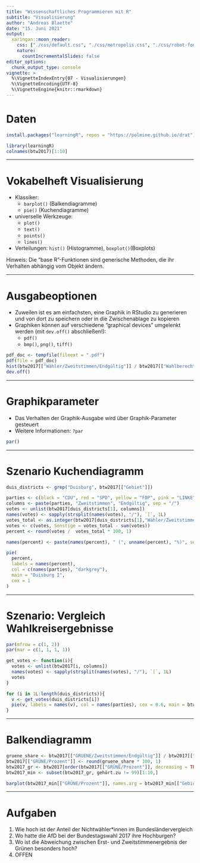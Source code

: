```yaml
---
title: "Wissenschaftliches Programmieren mit R"
subtitle: "Visualisierung"
author: "Andreas Blaette"
date: "15. Juni 2021"
output: 
  xaringan::moon_reader:
    css: ["./css/default.css", "./css/metropolis.css", "./css/robot-fonts.css", './css/polminify.css']
    nature:
      countIncrementalSlides: false
editor_options:
  chunk_output_type: console
vignette: >
  %\VignetteIndexEntry{07 - Visualisierungen}
  %\VignetteEncoding{UTF-8}
  %\VignetteEngine{knitr::rmarkdown}  
---
```


# Daten

```r
install.packages("learningR", repos = "https://polmine.github.io/drat")
```

```r
library(learningR)
colnames(btw2017)[1:10]
```


---

# Vokabelheft Visualisierung

- Klassiker: 
  - `barplot()` (Balkendiagramme)
  - `pie()` (Kuchendiagramme)
- universelle Werkzeuge:
  - `plot()`
  - `text()`
  - `points()`
  - `lines()`
- Verteilungen: `hist()` (Histogramme), `boxplot()`(Boxplots)

Hinweis: Die "base R"-Funktionen sind generische Methoden, die ihr Verhalten abhängig vom Objekt ändern.

---

# Ausgabeoptionen

- Zuweilen ist es am einfachsten, eine Graphik in RStudio zu generieren und von dort zu speichern oder in die Zwischenablage zu kopieren
- Graphiken können auf verschiedene "graphical devices" umgelenkt werden (mit `dev.off()` abschließen!):
  - `pdf()`
  - `bmp()`, `png()`, `tiff()`

```r
pdf_doc <- tempfile(fileext = ".pdf")
pdf(file = pdf_doc)
hist(btw2017[["Wähler/Zweitstimmen/Endgültig"]] / btw2017[["Wahlberechtigte/Zweitstimmen/Endgültig"]])
dev.off()
```

---

#  Graphikparameter

- Das Verhalten der Graphik-Ausgabe wird über Graphik-Parameter gesteuert
- Weitere Informationen: `?par`

```r
par()
```

---

# Szenario Kuchendiagramm

```r
duis_districts <- grep("Duisburg", btw2017[["Gebiet"]])

parties <- c(black = "CDU", red = "SPD", yellow = "FDP", pink = "LINKE", green = "GRUENE", blue = "AfD")
columns <- paste(parties, "Zweitstimmen", "Endgültig", sep = "/")
votes <- unlist(btw2017[duis_districts[1], columns])
names(votes) <- sapply(strsplit(names(votes), "/"), `[`, 1L)
votes_total <- as.integer(btw2017[duis_districts[1],"Wähler/Zweitstimmen/Endgültig"])
votes <- c(votes, Sonstige = votes_total - sum(votes))
percent <- round(votes /  votes_total * 100, 1)

names(percent) <- paste(names(percent), " (", unname(percent), "%)", sep = "")

pie(
  percent,
  labels = names(percent),
  col = c(names(parties), "darkgrey"),
  main = "Duisburg I",
  cex = 1
)
```

---

# Szenario: Vergleich Wahlkreisergebnisse

```r
par(mfrow = c(1, 2))
par(mar = c(1, 1, 1, 1))

get_votes <- function(i){
  votes <- unlist(btw2017[i, columns])
  names(votes) <- sapply(strsplit(names(votes), "/"), `[`, 1L)
  votes
}

for (i in 1L:length(duis_districts)){
  v <- get_votes(duis_districts[i])
  pie(v, labels = names(v), col = names(parties), cex = 0.6, main = btw2017[duis_districts[i], "Gebiet"])
}
```

---

# Balkendiagramm

```r
gruene_share <- btw2017[["GRUENE/Zweitstimmen/Endgültig"]] / btw2017[["Wähler/Zweitstimmen/Endgültig"]]
btw2017[["GRÜNE/Prozent"]] <- round(gruene_share * 100, 1)
btw2017_gr <- btw2017[order(btw2017[["GRÜNE/Prozent"]], decreasing = TRUE),]
btw2017_min <- subset(btw2017_gr, gehört.zu != 99)[1:10,]

barplot(btw2017_min[["GRÜNE/Prozent"]], names.arg = btw2017_min[["Gebiet"]], las = 2)
```

---

# Aufgaben 

1. Wie hoch ist der Anteil der Nichtwähler*innen im Bundesländervergleich
2. Wo hatte die AfD bei der Bundestagswahl 2017 ihre Hochburgen?
3. Wo ist die Abweichung zwischen Erst- und Zweitstimmenergebnis der Grünen besonders hoch?
4. OFFEN
